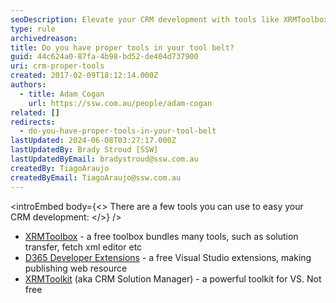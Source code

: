```yaml
---
seoDescription: Elevate your CRM development with tools like XRMToolbox, D365 Developer Extensions, and XRMToolkit for efficient solution transfer, fetch XML editing, and more.
type: rule
archivedreason:
title: Do you have proper tools in your tool belt?
guid: 44c624a0-87fa-4b98-bd52-de404d737900
uri: crm-proper-tools
created: 2017-02-09T18:12:14.000Z
authors:
  - title: Adam Cogan
    url: https://ssw.com.au/people/adam-cogan
related: []
redirects:
  - do-you-have-proper-tools-in-your-tool-belt
lastUpdated: 2024-06-08T03:27:17.000Z
lastUpdatedBy: Brady Stroud [SSW]
lastUpdatedByEmail: bradystroud@ssw.com.au
createdBy: TiagoAraujo
createdByEmail: TiagoAraujo@ssw.com.au
---
```


<introEmbed
  body={<>
There are a few tools you can use to easy your CRM development:
  </>}
/>
- [XRMToolbox](https://www.xrmtoolbox.com/) - a free toolbox bundles many tools, such as solution transfer, fetch xml editor etc
- [D365 Developer Extensions](https://marketplace.visualstudio.com/items?itemName=tsharp.D365DeveloperExtensions) - a free Visual Studio extensions, making publishing web resource
- [XRMToolkit](https://xrmtoolkit.com/) (aka CRM Solution Manager) - a powerful toolkit for VS. Not free
